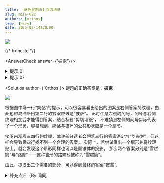 ```yaml
---
title: 【谜色星期五】剪切墙纸
slug: mise-022
authors: [orthos]
tags: [mise]
date: 2025-02-14T20:00
---
```


![](./mise-022.assets/mise-022.webp)

{/* truncate */}

<AnswerCheck answer={'披露'} />

<details>
    <summary>提示 01</summary>

    对于同一个形状，若贴上不同的纹理图案，就可能代表不同的含义。

</details>

<details>
    <summary>提示 02</summary>

    左侧的问号代表扇形。

</details>

<Solution author={'Orthos'}>
谜题的正确答案是：**披露**。

![](./mise-022.assets/mise-022-sol.webp)

根据图中第一行“奶酪”的提示，可以很容易看出给出的图案是右侧答案的纹理，由此也容易推断出第二行的答案应该是“披萨”。
此时注意左侧的问号，问号与右侧纹理相加后才能得到答案，结合标题“剪切墙纸”，
不难猜测左侧的问号实际代表了一个形状，容易想到，奶酪与披萨的公共形状应是一个扇形。

接下来观察三四行的纹理，或许部分读者会将第三行的答案确定为“华夫饼”，但这样会导致第四行找不到一个合理的答案。
实际上，若尝试画出一个扇形并将纹理贴上，就会发现这个扇形同样也可以是圆锥体的投影，
那么两个答案分别是“雪糕筒”与“路障”——这种锥形的路障也被称为“雪糕筒”。

由此，提取出三个需要的部分，可以得到最终的答案“披露”。

</Solution>

<details>
    <summary>补充点评（By 同同）</summary>

    食品种类最丰富的一题。答案示例“蛋糕”也同样满足本题扇形图形的特点。

    本题从路障筒指向“雪糕筒”的箭头是最后添加上去的。根据来自第三行和第四行的双重信息可以唯一确定“雪糕筒”这一词。
    这被认为是本题巧妙设计之一。不过这种锥形路障的这一名称我也是头一次听说，还真是长见识了。

    “披萨”一词翻译上的不同（“比萨”，“匹萨”等等）导致本题第二行的中文词对应存在多重性。也许添加笔画数之类的限制信息会更好。

</details>

